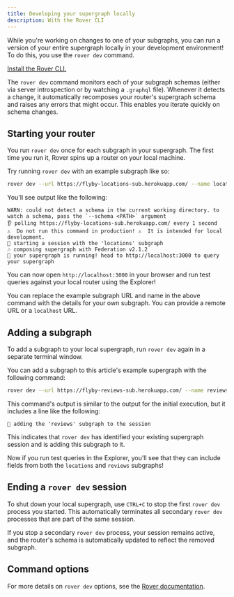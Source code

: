 ```yaml
---
title: Developing your supergraph locally
description: With the Rover CLI
---
```


While you're working on changes to one of your subgraphs, you can run a version of your entire supergraph locally in your development environment! To do this, you use the `rover dev` command.

<Tip>

[Install the Rover CLI.](/rover/getting-started/)

</Tip>

The `rover dev` command monitors each of your subgraph schemas (either via server introspection or by watching a `.graphql` file). Whenever it detects a change, it automatically recomposes your router's supergraph schema and raises any errors that might occur. This enables you iterate quickly on schema changes.

## Starting your router

You run `rover dev` once for each subgraph in your supergraph. The first time you run it, Rover spins up a router on your local machine.

Try running `rover dev` with an example subgraph like so:

```bash showLineNumbers=false
rover dev --url https://flyby-locations-sub.herokuapp.com/ --name locations
```

You'll see output like the following:

```
WARN: could not detect a schema in the current working directory. to watch a schema, pass the `--schema <PATH>` argument
👂 polling https://flyby-locations-sub.herokuapp.com/ every 1 second
⚠️  Do not run this command in production! ⚠️  It is intended for local development.
🛫 starting a session with the 'locations' subgraph
🎶 composing supergraph with Federation v2.1.2
🚀 your supergraph is running! head to http://localhost:3000 to query your supergraph
```

You can now open `http://localhost:3000` in your browser and run test queries against your local router using the Explorer!

You can replace the example subgraph URL and name in the above command with the details for your own subgraph. You can provide a remote URL or a `localhost` URL.

## Adding a subgraph

To add a subgraph to your local supergraph, run `rover dev` again in a separate terminal window.

You can add a subgraph to this article's example supergraph with the following command:

```bash showLineNumbers=false
rover dev --url https://flyby-reviews-sub.herokuapp.com/ --name reviews
```

This command's output is similar to the output for the initial execution, but it includes a line like the following:

```
🐤 adding the 'reviews' subgraph to the session
```

This indicates that `rover dev` has identified your existing supergraph session and is adding this subgraph to it.

Now if you run test queries in the Explorer, you'll see that they can include fields from both the `locations` and `reviews` subgraphs!

## Ending a `rover dev` session

To shut down your local supergraph, use `CTRL+C` to stop the first `rover dev` process you started. This automatically terminates all secondary `rover dev` processes that are part of the same session.

<Note>

If you stop a secondary `rover dev` process, your session remains active, and the router's schema is automatically updated to reflect the removed subgraph.

</Note>

## Command options

For more details on `rover dev` options, see the [Rover documentation](/rover/commands/dev/).
